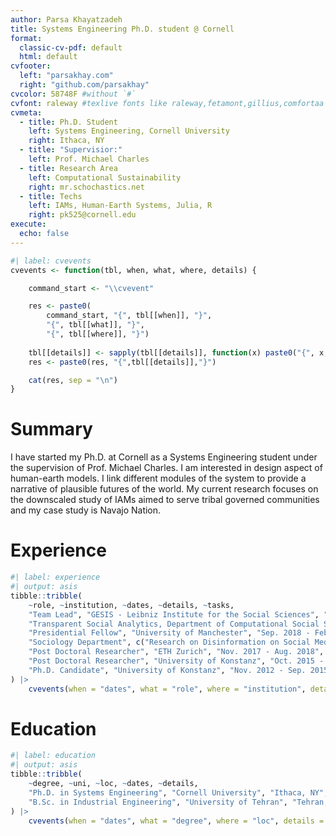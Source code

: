 ```yaml
---
author: Parsa Khayatzadeh
title: Systems Engineering Ph.D. student @ Cornell 
format:
  classic-cv-pdf: default
  html: default
cvfooter:
  left: "parsakhay.com"
  right: "github.com/parsakhay"
cvcolor: 58748F #without `#`
cvfont: raleway #texlive fonts like raleway,fetamont,gillius,comfortaa
cvmeta:
  - title: Ph.D. Student
    left: Systems Engineering, Cornell University
    right: Ithaca, NY
  - title: "Supervisior:"
    left: Prof. Michael Charles
  - title: Research Area
    left: Computational Sustainability
    right: mr.schochastics.net
  - title: Techs
    left: IAMs, Human-Earth Systems, Julia, R
    right: pk525@cornell.edu
execute:
  echo: false
---
```


```r
#| label: cvevents
cvevents <- function(tbl, when, what, where, details) {

    command_start <- "\\cvevent"

    res <- paste0(
        command_start, "{", tbl[[when]], "}", 
        "{", tbl[[what]], "}",
        "{", tbl[[where]], "}")
    
    tbl[[details]] <- sapply(tbl[[details]], function(x) paste0("{", x, "}", collapse = ","))
    res <- paste0(res, "{",tbl[[details]],"}")

    cat(res, sep = "\n")
}
```

# Summary

I have started my Ph.D. at Cornell as a Systems Engineering student under the supervision of Prof. Michael Charles. I am interested in design aspect of human-earth models. I link different modules of the system to provide a narrative of plausible futures of the world. My current research focuses on the downscaled study of IAMs aimed to serve tribal governed communities and my case study is Navajo Nation.  

# Experience


```r
#| label: experience
#| output: asis
tibble::tribble(
    ~role, ~institution, ~dates, ~details, ~tasks,
    "Team Lead", "GESIS - Leibniz Institute for the Social Sciences", "Mar. 2022 - Present",
    "Transparent Social Analytics, Department of Computational Social Science", c("Coordination of a project to build an Open Science platform with reusable code and tutorials", "Research on Open Science Practices", "Implementation of tools to enhance reproducibility and facilitate research with digital data in R"),
    "Presidential Fellow", "University of Manchester", "Sep. 2018 - Feb. 2022",
    "Sociology Department", c("Research on Disinformation on Social Media", "Analyses of large scale and unstructured data sets with R, Python and Bash"),
    "Post Doctoral Researcher", "ETH Zurich", "Nov. 2017 - Aug. 2018", "Chair of Social Networks", c("Developing new methods to analyze social networks", "Implementing methods in libraries", "Gathering and analyzing large datsets from Social Media APIs"),
    "Post Doctoral Researcher", "University of Konstanz", "Oct. 2015 - Oct. 2017", "Department of Computer & Information Science", c("Developing new methods to analyze social networks", "Implementing methods in libraries", "Webscraping and harmonizing a large corpus of football data"),
    "Ph.D. Candidate", "University of Konstanz", "Nov. 2012 - Sep. 2015", "Department of Computer & Information Science", c("Developing new methods to analyze social networks", "Implementing methods in libraries")
) |>
    cvevents(when = "dates", what = "role", where = "institution", details = "tasks")
```

# Education

```r
#| label: education
#| output: asis
tibble::tribble(
    ~degree, ~uni, ~loc, ~dates, ~details,
    "Ph.D. in Systems Engineering", "Cornell University", "Ithaca, NY", "Aug. 2023 - Current", c("Thesis: A Positional Approach for Network Centrality", "Developed and implemented new methods to assess network centrality"),
    "B.Sc. in Industrial Engineering", "University of Tehran", "Tehran, Iran", "Aug. 2018 - Jul. 2022", c("Thesis: PV vs. CSP: a solar renewable technology review and electricity cost analysis based on improvised LCOE", "Implementation and comparison of different clustering algorithms using Matlab")
) |>
    cvevents(when = "dates", what = "degree", where = "loc", details = "details")
```
